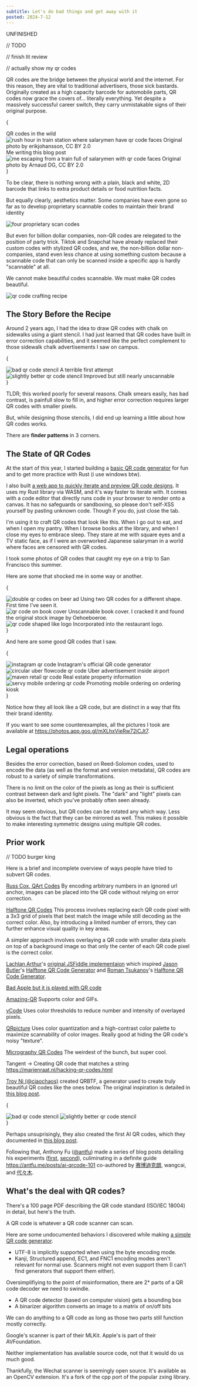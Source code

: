 ```yaml
---
subtitle: Let's do bad things and get away with it
posted: 2024-7-12
---
```



UNFINISHED

// TODO

// finish lit review

// actually show my qr codes


QR codes are the bridge between the physical world and the internet. For this reason, they are vital to traditional advertisers, those sick bastards. Originally created as a high capacity barcode for automobile parts, QR codes now grace the covers of... literally everything. Yet despite a massively successful career switch, they carry unmistakable signs of their original purpose.

{
<div className="grid rows-[min-content_1fr_min-content] cols-2 grid-flow-col gap-x-4 font-thin text-sm text-center">
  <div className="font-semibold text-lg">QR codes in the wild</div>
  <img src="rush_hour.jpg" alt="rush hour in train station where salarymen have qr code faces"/>
  <span>
    <Sa href="https://commons.wikimedia.org/wiki/File:Just_going_to_work_(3509126762).jpg">Original photo</Sa> by <Sa href="https://www.flickr.com/people/erikjohansson78/">erikjohansson</Sa>, <Sa href="https://creativecommons.org/licenses/by/2.0/deed.en">CC BY 2.0</Sa>
  </span>
  <div className="font-semibold text-lg">Me writing this blog post</div>
  <img src="train_escape.jpg" alt="me escaping from a train full of salarymen with qr code faces"/>
  <span>
  <Sa href="https://www.flickr.com/photos/19736899@N04/2046534730">Original photo</Sa> by <Sa href="https://www.flickr.com/people/hern42/">Arnaud DG</Sa>, <Sa href="https://creativecommons.org/licenses/by/2.0/deed.en">CC BY 2.0</Sa>
  </span>
</div>
}

To be clear, there is nothing wrong with a plain, black and white, 2D barcode that links to extra product details or food nutrition facts.

But equally clearly, aesthetics matter. Some companies have even gone so far as to develop proprietary scannable codes to maintain their brand identity

![four proprietary scan codes](four_horsemen.png)

But even for billion dollar companies, non-QR codes are relegated to the position of party trick. Tiktok and Snapchat have already replaced their custom codes with stylized QR codes, and we, the non-billion dollar non-companies, stand even less chance at using something custom because a scannable code that can only be scanned inside a specific app is hardly "scannable" at all.

We cannot make beautiful codes scannable. We must make QR codes beautiful.

![qr code crafting recipe](crafting_recipe.jpg)

## The Story Before the Recipe

Around 2 years ago, I had the idea to draw QR codes with chalk on sidewalks using a giant stencil. I had just learned that QR codes have built in error correction capabilities, and it seemed like the perfect complement to those sidewalk chalk advertisements I saw on campus.

{
  <div className="grid cols-2 gap-4 font-thin text-sm text-center">
    <div>
      <img src="stencil_1.jpg" alt="bad qr code stencil"/>
      A terrible first attempt
    </div>
    <div>
      <img src="stencil_2.jpg" alt="slightly better qr code stencil"/>
      Improved but still nearly unscannable
    </div>
  </div>
}

TLDR; this worked poorly for several reasons. Chalk smears easily, has bad contrast, is painfull slow to fill in, and higher error correction requires larger QR codes with smaller pixels. 

But, while designing those stencils, I did end up learning a little about how QR codes works.

There are **finder patterns** in 3 corners.

<QrTutorial/>

## The State of QR Codes

At the start of this year, I started building a [basic QR code generator](https://github.com/zhengkyl/fuqr) for fun and to get more practice with Rust (i use windows btw).

I also built [a web app to quickly iterate and preview QR code designs](https://github.com/zhengkyl/qrframe). It uses my Rust library via WASM, and it's way faster to iterate with. It comes with a code editor that directly runs code in your browser to render onto a canvas. It has no safeguards or sandboxing, so please don't self-XSS yourself by pasting unknown code. Though if you do, just close the tab.

I'm using it to craft QR codes that look like this.
When I go out to eat, and when I open my pantry. When I browse books at the library, and when I close my eyes to embrace sleep. They stare at me with square eyes and a TV static face, as if I were an overworked Japanese salaryman in a world where faces are censored with QR codes.




I took some photos of QR codes that caught my eye on a trip to San Francisco this summer.

Here are some that shocked me in some way or another.

{
<div className="grid cols-3 gap-4 font-thin text-sm text-center">
  <div>
    <img src="sf_ad.jpg" alt="double qr codes on beer ad"/>
    Using two QR codes for a different shape. First time I've seen it.
  </div>
  <div>
    <img src="sf_book.jpg" alt="qr code on book cover"/>
    Unscannable book cover. I cracked it and found the <Sa href="https://www.istockphoto.com/vector/qr-code-gm156283521-15512938">original stock image</Sa> by <Sa href="https://www.istockphoto.com/portfolio/Oehoeboeroe">Oehoeboeroe</Sa>. 
  </div>
  <div>
    <img src="sf_logo.jpg" alt="qr code shaped like logo"/>
    Incorporated into the restaurant logo.
  </div>
</div>
}

And here are some good QR codes that I saw.

{
<div className="grid cols-2 sm:cols-4 gap-4 font-thin text-sm text-center">
  <div>
    <img src="sf_insta.jpg" alt="instagram qr code"/>
    Instagram's official QR code generator
  </div>
  <div>
    <img src="sf_uber.jpg" alt="circular uber flowcode qr code"/>
    Uber advertisement inside airport
  </div>
  <div>
    <img src="sf_maven.jpg" alt="maven retail qr code"/>
    Real estate property information
  </div>
  <div>
    <img src="sf_servy.jpg" alt="servy mobile ordering qr code"/>
    Promoting mobile ordering on ordering kiosk
  </div>
</div>
}

Notice how they all look like a QR code, but are distinct in a way that fits their brand identity.

If you want to see some counterexamples, all the pictures I took are available at https://photos.app.goo.gl/mXLhxVieRw72iCJt7.

## Legal operations

Besides the error correction, based on Reed-Solomon codes, used to encode the data (as well as the format and version metadata), QR codes are robust to a variety of simple transformations.

There is no limit on the color of the pixels as long as their is sufficient contrast between dark and light pixels. The "dark" and "light" pixels can also be inverted, which you've probably often seen already.

It may seem obvious, but QR codes can be rotated any which way. Less obvious is the fact that they can be mirrored as well. This makes it possible to make interesting symmetric designs using multiple QR codes.

## Prior work
// TODO burger king

Here is a brief and incomplete overview of ways people have tried to subvert QR codes.

[Russ Cox, QArt Codes](https://research.swtch.com/qart)
By encoding arbitrary numbers in an ignored url anchor, images can be placed into the QR code without relying on error correction.

[Halftone QR Codes](https://cgv.cs.nthu.edu.tw/projects/Recreational_Graphics/Halftone_QRCodes)
This process involves replacing each QR code pixel with a 3x3 grid of pixels that best match the image while still decoding as the correct color. Also, by introducing a limited number of errors, they can further enhance visual quality in key areas.

A simpler approach involves overlaying a QR code with smaller data pixels on top of a background image so that only the center of each QR code pixel is the correct color.

[Lachlan Arthur](https://github.com/lachlanarthur)'s [original JSFiddle implementaion](https://jsfiddle.net/lachlan/r8qWV/) which inspired [Jason Butler](https://github.com/nythrox)'s [Halftone QR Code Generator](https://github.com/nythrox/halftone-qrcode) and [Roman Tsukanov](https://github.com/gentlecat)'s [Halftone QR Code Generator](https://qr.roman.zone).

[Bad Apple but it is played with QR code](https://www.youtube.com/watch?v=tPYUdjptMpk)

[Amazing-QR](https://github.com/x-hw/amazing-qr)
Supports color and GIFs.

[vCode](https://github.com/ruitaocc/vCode)
Uses color thresholds to reduce number and intensity of overlayed pixels.

[QRpicture](https://github.com/xyzzy/qrpicture)
Uses color quantization and a high-contrast color palette to maximize scannability of color images. Really good at hiding the QR code's noisy "texture".

[Micrography QR Codes](https://github.com/DiscreteKat/MicrographyQRCodes)
The weirdest of the bunch, but super cool.

Tangent -> Creating QR code that matches a string
https://marienraat.nl/hacking-qr-codes.html

[Troy Ni (@ciaochaos)](https://github.com/ciaochaos) created QRBTF, a generator used to create truly beautiful QR codes like the ones below. The original inspiration is detailed in [this blog post](https://troyni.com/articles/building-qrbtf-zh).

{
  <div className="grid cols-2 gap-4">
    <img src="qrbtf_blocks.svg" alt="bad qr code stencil"/>
    <img src="qrbtf_alien.svg" alt="slightly better qr code stencil"/>
  </div>
}

Perhaps unsuprisingly, they also created the first AI QR codes, which they documented in [this blog post](https://troyni.com/articles/qrcode-controlnet-zh).

Following that, Anthony Fu ([@antfu](https://github.com/antfu)) made a series of blog posts detailing his experiments ([first](https://antfu.me/posts/ai-qrcode), [second](https://antfu.me/posts/ai-qrcode-refine)), culiminating in a definite guide https://antfu.me/posts/ai-qrcode-101 co-authored by [赛博迪克朗](https://space.bilibili.com/339984/), wangcai, and [代々木](https://www.xiaohongshu.com/user/profile/5be8fb806b58b745447aab0f).


## What's the deal with QR codes?

There's a 100 page PDF describing the QR code standard (ISO/IEC 18004) in detail, but here's the truth.

A QR code is whatever a QR code scanner can scan.

Here are some undocumented behaviors I discovered while making [a simple QR code generator](https://github.com/fuqr).

- UTF-8 is implicitly supported when using the byte encoding mode.
- Kanji, Structured append, EC1, and FNC1 encoding modes aren't relevant for normal use. Scanners might not even support them (I can't find generators that support them either).

Oversimplifiying to the point of misinformation, there are 2\* parts of a QR code decoder we need to swindle.

- A QR code detector (based on computer vision) gets a bounding box
- A binarizer algorithm converts an image to a matrix of on/off bits

We can do anything to a QR code as long as those two parts still function mostly correctly.

Google's scanner is part of their MLKit.
Apple's is part of their AVFoundation.

Neither implementation has available source code, not that it would do us much good.

Thankfully, the Wechat scanner is seemingly open source. It's available as an OpenCV extension. It's a fork of the cpp port of the popular zxing library.

